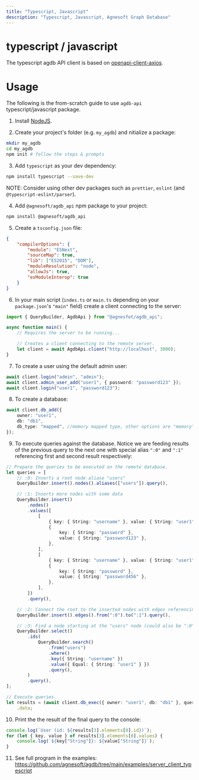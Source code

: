 ```yaml
---
title: "Typescript, Javascript"
description: "Typescript, Javascript, Agnesoft Graph Database"
---
```


# typescript / javascript

The typescript agdb API client is based on [openapi-client-axios](https://www.npmjs.com/package/openapi-client-axios).

# Usage

The following is the from-scratch guide to use `agdb-api` typescript/javascript package.

1. Install [NodeJS](https://nodejs.org/en).

2. Create your project's folder (e.g. `my_agdb`) and nitialize a package:

```bash
mkdir my_agdb
cd my_agdb
npm init # follow the steps & prompts
```

3. Add `typescript` as your dev dependency:

```bash
npm install typescript --save-dev
```

NOTE: Consider using other dev packages such as `prettier`, `eslint` (and `@typescript-eslint/parser`).

4. Add `@agnesoft/agdb_api` npm package to your project:

```bash
npm install @agnesoft/agdb_api
```

5. Create a `tsconfig.json` file:

```json
{
    "compilerOptions": {
        "module": "ESNext",
        "sourceMap": true,
        "lib": ["ES2015", "DOM"],
        "moduleResolution": "node",
        "allowJs": true,
        "esModuleInterop": true
    }
}
```

6. In your main script (`indes.ts` or `main.ts` depending on your `package.json`'s `"main"` field) create a client connecting to the server:

```ts
import { QueryBuilder, AgdbApi } from "@agnesfot/agdb_api";

async function main() {
    // Requires the server to be running...

    // Creates a client connecting to the remote server.
    let client = await AgdbApi.client("http://localhost", 3000);
}
```

7. To create a user using the default admin user:

```ts
await client.login("admin", "admin");
await client.admin_user_add("user1", { password: "password123" });
await client.login("user1", "password123");
```

8. To create a database:

```ts
await client.db_add({
    owner: "user1",
    db: "db1",
    db_type: "mapped", //memory mapped type, other options are "memory" and "file"
});
```

9. To execute queries against the database. Notice we are feeding results of the previous query to the next one with special alias `":0"` and `":1"` referencing first and second result respectively:

```ts
// Prepare the queries to be executed on the remote database.
let queries = [
    // :0: Inserts a root node aliase "users"
    QueryBuilder.insert().nodes().aliases(["users"]).query(),

    // :1: Inserts more nodes with some data
    QueryBuilder.insert()
        .nodes()
        .values([
            [
                { key: { String: "username" }, value: { String: "user1" } },
                {
                    key: { String: "password" },
                    value: { String: "password123" },
                },
            ],
            [
                { key: { String: "username" }, value: { String: "user1" } },
                {
                    key: { String: "password" },
                    value: { String: "password456" },
                },
            ],
        ])
        .query(),

    // :2: Connect the root to the inserted nodes with edges referencing both from previous queries
    QueryBuilder.insert().edges().from(":0").to(":1").query(),

    // :3: Find a node starting at the "users" node (could also be ":0" in this instance) with specific username
    QueryBuilder.select()
        .ids(
            QueryBuilder.search()
                .from("users")
                .where()
                .key({ String: "username" })
                .value({ Equal: { String: "user1" } })
                .query(),
        )
        .query(),
];

// Execute queries.
let results = (await client.db_exec({ owner: "user1", db: "db1" }, queries))
    .data;
```

10. Print the the result of the final query to the console:

```ts
console.log(`User (id: ${results[3].elements[0].id})`);
for (let { key, value } of results[3].elements[0].values) {
    console.log(`${key["String"]}: ${value["String"]}`);
}
```

11. See full program in the examples: https://github.com/agnesoft/agdb/tree/main/examples/server_client_typescript
